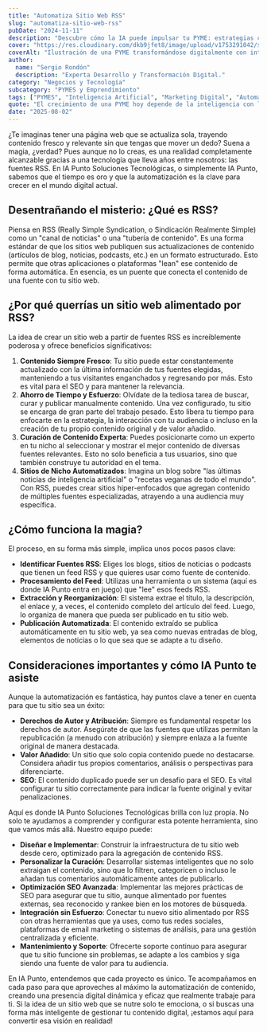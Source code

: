 ```yaml
---
title: "Automatiza Sitio Web RSS"
slug: "automatiza-sitio-web-rss"
pubDate: "2024-11-11"
description: "Descubre cómo la IA puede impulsar tu PYME: estrategias concretas de marketing, automatización y datos para aumentar ventas."
cover: "https://res.cloudinary.com/dkb9jfet8/image/upload/v1753291042/small-business_kk56r6.jpg"
coverAlt: "Ilustración de una PYME transformándose digitalmente con inteligencia artificial."
author:
  name: "Sergio Rondón"
  description: "Experta Desarrollo y Transformación Digital."
category: "Negocios y Tecnología"
subcategory: "PYMES y Emprendimiento"
tags: ["PYMES", "Inteligencia Artificial", "Marketing Digital", "Automatización", "Ventas"]
quote: "El crecimiento de una PYME hoy depende de la inteligencia con la que se aplican datos, IA y estrategia. — Sergio Rondón"
date: "2025-08-02"
---
```




¿Te imaginas tener una página web que se actualiza sola, trayendo contenido fresco y relevante sin que tengas que mover un dedo? Suena a magia, ¿verdad? Pues aunque no lo creas, es una realidad completamente alcanzable gracias a una tecnología que lleva años entre nosotros: las fuentes RSS. En IA Punto Soluciones Tecnológicas, o simplemente IA Punto, sabemos que el tiempo es oro y que la automatización es la clave para crecer en el mundo digital actual.

<h2 id="desentranando-el-misterio-que-es-rss">
  Desentrañando el misterio: ¿Qué es RSS?
</h2>

Piensa en RSS (Really Simple Syndication, o Sindicación Realmente Simple) como un "canal de noticias" o una "tubería de contenido". Es una forma estándar de que los sitios web publiquen sus actualizaciones de contenido (artículos de blog, noticias, podcasts, etc.) en un formato estructurado. Esto permite que otras aplicaciones o plataformas "lean" ese contenido de forma automática. En esencia, es un puente que conecta el contenido de una fuente con tu sitio web.

<h2 id="por-que-querras-un-sitio-web-alimentado-por-rss">
  ¿Por qué querrías un sitio web alimentado por RSS?
</h2>

La idea de crear un sitio web a partir de fuentes RSS es increíblemente poderosa y ofrece beneficios significativos:

1.  <strong>Contenido Siempre Fresco</strong>: Tu sitio puede estar
    constantemente actualizado con la última información de tus fuentes
    elegidas, manteniendo a tus visitantes enganchados y regresando por más.
    Esto es vital para el SEO y para mantener la relevancia.
2.  <strong>Ahorro de Tiempo y Esfuerzo</strong>: Olvídate de la tediosa tarea
    de buscar, curar y publicar manualmente contenido. Una vez configurado, tu
    sitio se encarga de gran parte del trabajo pesado. Esto libera tu tiempo
    para enfocarte en la estrategia, la interacción con tu audiencia o incluso
    en la creación de tu propio contenido original y de valor añadido.
3.  <strong>Curación de Contenido Experta</strong>: Puedes posicionarte como un
    experto en tu nicho al seleccionar y mostrar el mejor contenido de diversas
    fuentes relevantes. Esto no solo beneficia a tus usuarios, sino que también
    construye tu autoridad en el tema.
4.  <strong>Sitios de Nicho Automatizados</strong>: Imagina un blog sobre "las
    últimas noticias de inteligencia artificial" o "recetas veganas de todo el
    mundo". Con RSS, puedes crear sitios hiper-enfocados que agregan contenido
    de múltiples fuentes especializadas, atrayendo a una audiencia muy
    específica.

<h2 id="como-funciona-la-magia">¿Cómo funciona la magia?</h2>

El proceso, en su forma más simple, implica unos pocos pasos clave:

- <strong>Identificar Fuentes RSS</strong>: Eliges los blogs, sitios de noticias
  o podcasts que tienen un feed RSS y que quieres usar como fuente de contenido.
- <strong>Procesamiento del Feed</strong>: Utilizas una herramienta o un sistema
  (aquí es donde IA Punto entra en juego) que "lee" esos feeds RSS.
- <strong>Extracción y Reorganización</strong>: El sistema extrae el título, la
  descripción, el enlace y, a veces, el contenido completo del artículo del
  feed. Luego, lo organiza de manera que pueda ser publicado en tu sitio web.
- <strong>Publicación Automatizada</strong>: El contenido extraído se publica
  automáticamente en tu sitio web, ya sea como nuevas entradas de blog,
  elementos de noticias o lo que sea que se adapte a tu diseño.

<h2 id="consideraciones-importantes-y-como-ia-punto-te-asiste">
  Consideraciones importantes y cómo IA Punto te asiste
</h2>

Aunque la automatización es fantástica, hay puntos clave a tener en cuenta para que tu sitio sea un éxito:

- <strong>Derechos de Autor y Atribución</strong>: Siempre es fundamental
  respetar los derechos de autor. Asegúrate de que las fuentes que utilizas
  permitan la republicación (a menudo con atribución) y siempre enlaza a la
  fuente original de manera destacada.
- <strong>Valor Añadido</strong>: Un sitio que solo copia contenido puede no
  destacarse. Considera añadir tus propios comentarios, análisis o perspectivas
  para diferenciarte.
- <strong>SEO</strong>: El contenido duplicado puede ser un desafío para el SEO.
  Es vital configurar tu sitio correctamente para indicar la fuente original y
  evitar penalizaciones.

Aquí es donde IA Punto Soluciones Tecnológicas brilla con luz propia. No solo te ayudamos a comprender y configurar esta potente herramienta, sino que vamos más allá. Nuestro equipo puede:

- <strong>Diseñar e Implementar</strong>: Construir la infraestructura de tu
  sitio web desde cero, optimizado para la agregación de contenido RSS.
- <strong>Personalizar la Curación</strong>: Desarrollar sistemas inteligentes
  que no solo extraigan el contenido, sino que lo filtren, categoricen o incluso
  le añadan tus comentarios automáticamente antes de publicarlo.
- <strong>Optimización SEO Avanzada</strong>: Implementar las mejores prácticas
  de SEO para asegurar que tu sitio, aunque alimentado por fuentes externas, sea
  reconocido y rankee bien en los motores de búsqueda.
- <strong>Integración sin Esfuerzo</strong>: Conectar tu nuevo sitio alimentado
  por RSS con otras herramientas que ya uses, como tus redes sociales,
  plataformas de email marketing o sistemas de análisis, para una gestión
  centralizada y eficiente.
- <strong>Mantenimiento y Soporte</strong>: Ofrecerte soporte continuo para
  asegurar que tu sitio funcione sin problemas, se adapte a los cambios y siga
  siendo una fuente de valor para tu audiencia.

En IA Punto, entendemos que cada proyecto es único. Te acompañamos en cada paso para que aproveches al máximo la automatización de contenido, creando una presencia digital dinámica y eficaz que realmente trabaje para ti. Si la idea de un sitio web que se nutre solo te emociona, o si buscas una forma más inteligente de gestionar tu contenido digital, ¡estamos aquí para convertir esa visión en realidad!

```

```
